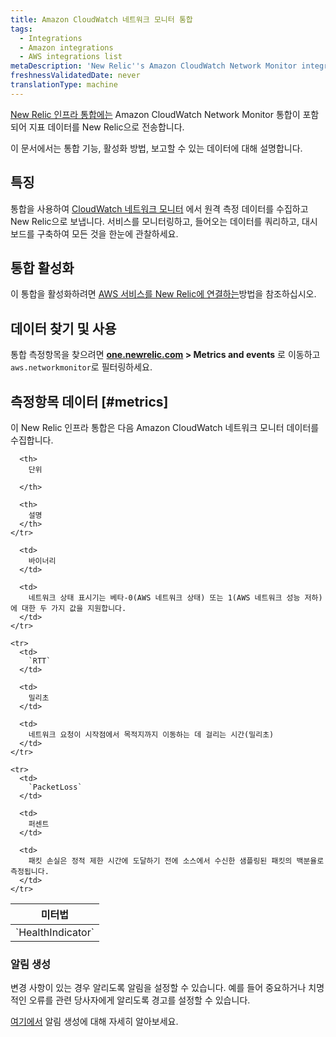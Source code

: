 ```yaml
---
title: Amazon CloudWatch 네트워크 모니터 통합
tags:
  - Integrations
  - Amazon integrations
  - AWS integrations list
metaDescription: 'New Relic''s Amazon CloudWatch Network Monitor integration: what data it reports and how to enable it.'
freshnessValidatedDate: never
translationType: machine
---
```


[New Relic 인프라 통합에는](/docs/infrastructure/integrations-getting-started/getting-started/introduction-infrastructure-integrations) Amazon CloudWatch Network Monitor 통합이 포함되어 지표 데이터를 New Relic으로 전송합니다.

이 문서에서는 통합 기능, 활성화 방법, 보고할 수 있는 데이터에 대해 설명합니다.

## 특징

통합을 사용하여 [CloudWatch 네트워크 모니터](https://docs.aws.amazon.com/AmazonCloudWatch/latest/monitoring/nw-monitor-create-console.html) 에서 원격 측정 데이터를 수집하고 New Relic으로 보냅니다. 서비스를 모니터링하고, 들어오는 데이터를 쿼리하고, 대시보드를 구축하여 모든 것을 한눈에 관찰하세요.

## 통합 활성화

이 통합을 활성화하려면 [AWS 서비스를 New Relic에 연결하는](/docs/infrastructure/amazon-integrations/connect/aws-metric-stream-setup/)방법을 참조하십시오.

## 데이터 찾기 및 사용

통합 측정항목을 찾으려면 **[one.newrelic.com](https://one.newrelic.com/all-capabilities) > Metrics and events** 로 이동하고 `aws.networkmonitor`로 필터링하세요.

## 측정항목 데이터 [#metrics]

이 New Relic 인프라 통합은 다음 Amazon CloudWatch 네트워크 모니터 데이터를 수집합니다.

<table>
  <thead>
    <tr>
      <th style={{ width: "220px" }}>
        미터법
      </th>

      <th>
        단위  

      </th>

      <th>
        설명
      </th>
    </tr>
  </thead>

  <tbody>
    <tr>
      <td>
        `HealthIndicator`
      </td>

      <td>
        바이너리
      </td>

      <td>
        네트워크 상태 표시기는 베타-0(AWS 네트워크 상태) 또는 1(AWS 네트워크 성능 저하)에 대한 두 가지 값을 지원합니다.
      </td>
    </tr>

    <tr>
      <td>
        `RTT`
      </td>

      <td>
        밀리초
      </td>

      <td>
        네트워크 요청이 시작점에서 목적지까지 이동하는 데 걸리는 시간(밀리초)
      </td>
    </tr>

    <tr>
      <td>
        `PacketLoss`
      </td>

      <td>
        퍼센트
      </td>

      <td>
        패킷 손실은 정적 제한 시간에 도달하기 전에 소스에서 수신한 샘플링된 패킷의 백분율로 측정됩니다.
      </td>
    </tr>
  </tbody>
</table>

### 알림 생성

변경 사항이 있는 경우 알리도록 알림을 설정할 수 있습니다. 예를 들어 중요하거나 치명적인 오류를 관련 당사자에게 알리도록 경고를 설정할 수 있습니다.

[여기에서](/docs/alerts-applied-intelligence/new-relic-alerts/learn-alerts/introduction-alerts/) 알림 생성에 대해 자세히 알아보세요.